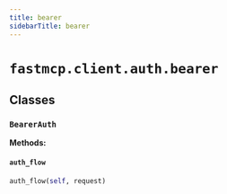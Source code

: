 ```yaml
---
title: bearer
sidebarTitle: bearer
---
```


# `fastmcp.client.auth.bearer`

## Classes

### `BearerAuth` <sup><a href="https://github.com/pchaganti/gx-fast-mcp/blob/main/src/fastmcp/client/auth/bearer.py#L11" target="_blank"><Icon icon="github" style="width: 14px; height: 14px;" /></a></sup>

**Methods:**

#### `auth_flow` <sup><a href="https://github.com/pchaganti/gx-fast-mcp/blob/main/src/fastmcp/client/auth/bearer.py#L15" target="_blank"><Icon icon="github" style="width: 14px; height: 14px;" /></a></sup>

```python
auth_flow(self, request)
```
